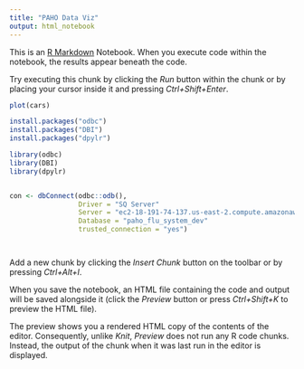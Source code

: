 ---
title: "PAHO Data Viz"
output: html_notebook
---

This is an [R Markdown](http://rmarkdown.rstudio.com) Notebook. When you execute code within the notebook, the results appear beneath the code.

Try executing this chunk by clicking the *Run* button within the chunk or by placing your cursor inside it and pressing *Ctrl+Shift+Enter*.

```{r}
plot(cars)
```

```{r Import}
install.packages("odbc")
install.packages("DBI")
install.packages("dpylr")
```

```{r Test connection to PAHO}
library(odbc)
library(DBI)
library(dpylr)

```

```{r Possible token}

```



```{r Connect to Paho}
con <- dbConnect(odbc::odb(),
                 Driver = "SQ Server"
                 Server = "ec2-18-191-74-137.us-east-2.compute.amazonaws.com"
                 Database = "paho_flu_system_dev"   
                 trusted_connection = "yes")

```

```{r Query Data}

```

```{r View Data}

```



Add a new chunk by clicking the *Insert Chunk* button on the toolbar or by pressing *Ctrl+Alt+I*.

When you save the notebook, an HTML file containing the code and output will be saved alongside it (click the *Preview* button or press *Ctrl+Shift+K* to preview the HTML file).

The preview shows you a rendered HTML copy of the contents of the editor. Consequently, unlike *Knit*, *Preview* does not run any R code chunks. Instead, the output of the chunk when it was last run in the editor is displayed.
